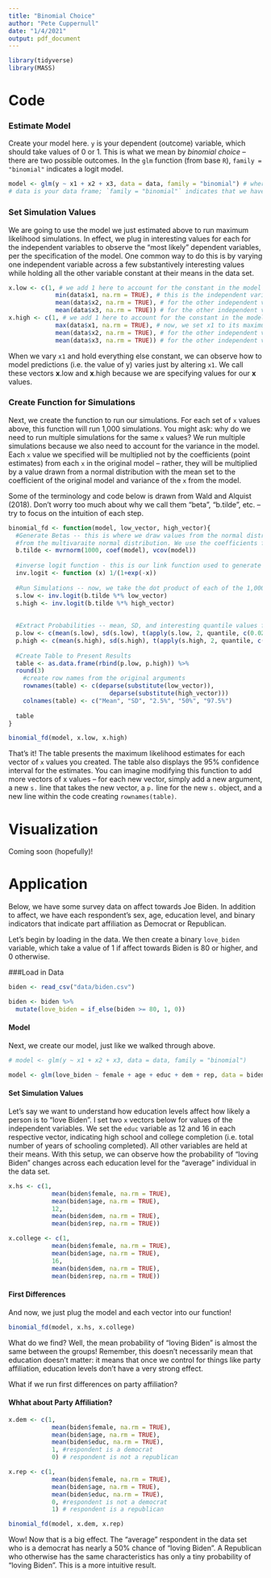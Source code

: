 ```yaml
---
title: "Binomial Choice"
author: "Pete Cuppernull"
date: "1/4/2021"
output: pdf_document
---
```


```r
library(tidyverse)
library(MASS)
```

# Code

### Estimate Model

Create your model here. `y` is your dependent (outcome) variable, which should take values of 0 or 1. This is what we mean by *binomial choice* -- there are two possible outcomes. In the `glm` function (from base `R`), `family = "binomial"` indicates a logit model.

```r
model <- glm(y ~ x1 + x2 + x3, data = data, family = "binomial") # where y is the dependent variable; x1, x2, x3 are the independent variables (add as many as you want)
# data is your data frame; `family = "binomial"` indicates that we have a binary outcome.
```

### Set Simulation Values

We are going to use the model we just estimated above to run maximum likelihood simulations. In effect, we plug in interesting values for each for the independent variables to observe the "most likely" dependent variables, per the specification of the model. One common way to do this is by varying one independent variable across a few substantively interesting values while holding all the other variable constant at their means in the data set.

```r
x.low <- c(1, # we add 1 here to account for the constant in the model
             min(data$x1, na.rm = TRUE), # this is the independent variable of interest. We start by setting this at its minimum value in the data set
             mean(data$x2, na.rm = TRUE), # for the other independent variables, we set them at their means
             mean(data$x3, na.rm = TRUE)) # for the other independent variables, we set them at their means
x.high <- c(1, # we add 1 here to account for the constant in the model
             max(data$x1, na.rm = TRUE), # now, we set x1 to its maximum value. 
             mean(data$x2, na.rm = TRUE), # for the other independent variables, we set them at their means
             mean(data$x3, na.rm = TRUE)) # for the other independent variables, we set them at their means
```

When we vary `x1` and hold everything else constant, we can observe how to model predictions (i.e. the value of y) varies just by altering `x1`. We call these vectors **x**.low and **x**.high because we are specifying values for our **x** values.

### Create Function for Simulations

Next, we create the function to run our simulations. For each set of `x` values above, this function will run 1,000 simulations. You might ask: why do we need to run multiple simulations for the same `x` values? We run multiple simulations because we also need to account for the variance in the model. Each `x` value we specified will be multiplied not by the coefficients (point estimates) from each `x` in the original model -- rather, they will be multiplied by a value drawn from a normal distribution with the mean set to the coefficient of the original model and variance of the `x` from the model.

Some of the terminology and code below is drawn from Wald and Alquist (2018). Don't worry too much about why we call them "beta", "b.tilde", etc. -- try to focus on the intuition of each step.
```r
binomial_fd <- function(model, low_vector, high_vector){
  #Generate Betas -- this is where we draw values from the normal distribution from each simulation. mvrnorm (from the MASS package) draws values
  #from the multivaraite normal distribution. We use the coefficients from the original model and the variance-covariance matrix from the original model.
  b.tilde <- mvrnorm(1000, coef(model), vcov(model))
  
  #inverse logit function - this is our link function used to generate the outcome variable.
  inv.logit <- function (x) 1/(1+exp(-x))
  
  #Run Simulations -- now, we take the dot product of each of the 1,000 draws and the vector of values we specified.
  s.low <- inv.logit(b.tilde %*% low_vector)
  s.high <- inv.logit(b.tilde %*% high_vector)
  
  
  #Extract Probabilities -- mean, SD, and interesting quantile values for the simulations for each x vector
  p.low <- c(mean(s.low), sd(s.low), t(apply(s.low, 2, quantile, c(0.025, .5, .975))))
  p.high <- c(mean(s.high), sd(s.high), t(apply(s.high, 2, quantile, c(0.025, .5, .975))))
  
  #Create Table to Present Results
  table <- as.data.frame(rbind(p.low, p.high)) %>%
  round(3)
    #create row names from the original arguments
    rownames(table) <- c(deparse(substitute(low_vector)), 
                            deparse(substitute(high_vector)))
    colnames(table) <- c("Mean", "SD", "2.5%", "50%", "97.5%")
  
  table
}

binomial_fd(model, x.low, x.high)
```

That's it! The table presents the maximum likelihood estimates for each vector of `x` values you created. The table also displays the 95% confidence interval for the estimates. You can imagine modifying this function to add more vectors of x values -- for each new vector, simply add a new argument, a new `s.` line that takes the new vector, a `p.` line for the new `s.` object, and a new line within the code creating `rownames(table)`.

# Visualization
Coming soon (hopefully)!

# Application
Below, we have some survey data on affect towards Joe Biden. In addition to affect, we have each respondent's sex, age, education level, and binary indicators that indicate part affiliation as Democrat or Republican.

Let's begin by loading in the data. We then create a binary `love_biden` variable, which take a value of 1 if affect towards Biden is 80 or higher, and 0 otherwise.

###Load in Data
```r
biden <- read_csv("data/biden.csv")

biden <- biden %>%
  mutate(love_biden = if_else(biden >= 80, 1, 0))
```


#### Model
Next, we create our model, just like we walked through above.
```r
# model <- glm(y ~ x1 + x2 + x3, data = data, family = "binomial")

model <- glm(love_biden ~ female + age + educ + dem + rep, data = biden, family = "binomial")
```

#### Set Simulation Values

Let's say we want to understand how education levels affect how likely a person is to "love Biden". I set two `x` vectors below for values of the independent variables. We set the `educ` variable as 12 and 16 in each respective vector, indicating high school and college completion (i.e. total number of years of schooling completed). All other variables are held at their means. With this setup, we can observe how the probability of "loving Biden" changes across each education level for the "average" individual in the data set.   
```r
x.hs <- c(1,
            mean(biden$female, na.rm = TRUE),
            mean(biden$age, na.rm = TRUE),
            12,
            mean(biden$dem, na.rm = TRUE),
            mean(biden$rep, na.rm = TRUE))

x.college <- c(1,
            mean(biden$female, na.rm = TRUE),
            mean(biden$age, na.rm = TRUE),
            16,
            mean(biden$dem, na.rm = TRUE),
            mean(biden$rep, na.rm = TRUE))
```


#### First Differences

And now, we just plug the model and each vector into our function!

```r
binomial_fd(model, x.hs, x.college)
```

What do we find? Well, the mean probability of "loving Biden" is almost the same between the groups! Remember, this doesn't necessarily mean that education doesn't matter: it means that once we control for things like party affiliation, education levels don't have a very strong effect.

What if we run first differences on party affiliation?

#### Whhat about Party Affiliation?
```r
x.dem <- c(1,
            mean(biden$female, na.rm = TRUE),
            mean(biden$age, na.rm = TRUE),
            mean(biden$educ, na.rm = TRUE),
            1, #respondent is a democrat
            0) # respondent is not a republican

x.rep <- c(1,
            mean(biden$female, na.rm = TRUE),
            mean(biden$age, na.rm = TRUE),
            mean(biden$educ, na.rm = TRUE),
            0, #respondent is not a democrat
            1) # respondent is a republican
```

```r
binomial_fd(model, x.dem, x.rep)
```
Wow! Now that is a big effect. The "average" respondent in the data set who is a democrat has nearly a 50% chance of "loving Biden". A Republican who otherwise has the same characteristics has only a tiny probability of "loving Biden". This is a more intuitive result.

